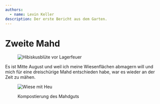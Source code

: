 ```yaml
---
authors:
  - name: Levin Keller
description: Der erste Bericht aus dem Garten.
---
```



# Zweite Mahd

<Figure caption="Die Hibiskusblüte läutet das Sommerende ein">
  <Image img={hibiskus} alt="Hibiskusblüte vor Lagerfeuer" />
</Figure>

Es ist Mitte August und weil ich meine Wiesenflächen abmagern will und mich für
eine dreischürige Mahd entschieden habe, war es wieder an der Zeit zu mähen.

<Figure caption="Bei der Aufnahme des Schnittguts">
  <Image img={wieseMitHeu} alt="Wiese mit Heu" />
</Figure>
<figure>
  <div className="grid grid-rows-3 grid-flow-col gap-2 items-center">
    <div className="row-span-3">
      <Image img={heutonne} />
    </div>
    <div>
      <Image img={heutonnen} />
    </div>
    <div>
      <Image img={flaechenkompostierungUnterBueschen} />
    </div>
    <div>
      <Image img={flaechenkompostierungUnterBueschen} />
    </div>
  </div>
  <FigureCaption>Kompostierung des Mahdguts</FigureCaption>
</figure>
